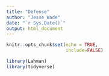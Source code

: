 ```yaml
---
title: "Defense"
author: "Jesse Wade"
date: "`r Sys.Date()`"
output: html_document
---
```


```r
knitr::opts_chunk$set(echo = TRUE,
                      include=FALSE)
```

```r
library(Lahman)
library(tidyverse)

```